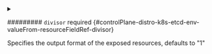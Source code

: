 

<PartialContainername />


<PartialResource />



<details className="config-field" data-expandable="true">
<summary>

######### `divisor` <span className="config-field-required" data-required="false">required</span> <span className="config-field-type"></span> <span className="config-field-default"></span> <span className="config-field-enum"></span> {#controlPlane-distro-k8s-etcd-env-valueFrom-resourceFieldRef-divisor}

Specifies the output format of the exposed resources, defaults to "1"

</summary>

<PartialDivisorreference />


</details>
